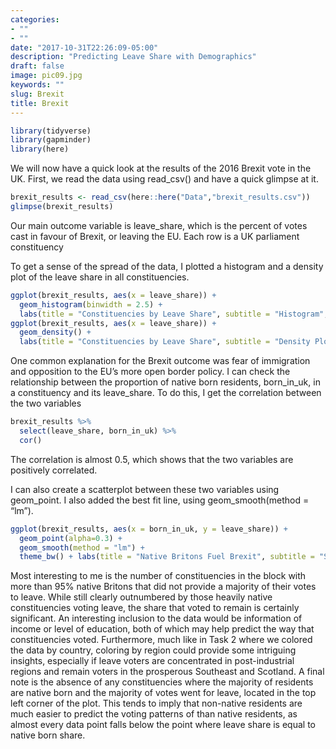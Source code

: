 ```yaml
---
categories:
- ""
- ""
date: "2017-10-31T22:26:09-05:00"
description: "Predicting Leave Share with Demographics"
draft: false
image: pic09.jpg
keywords: ""
slug: Brexit
title: Brexit
---
```

```r
library(tidyverse)
library(gapminder)
library(here)
```
We will now have a quick look at the results of the 2016 Brexit vote in the UK. First, we read the data using read_csv() and have a quick glimpse at it.
```r
brexit_results <- read_csv(here::here("Data","brexit_results.csv"))
glimpse(brexit_results)
```

Our main outcome variable is leave_share, which is the percent of votes cast in favour of Brexit, or leaving the EU. Each row is a UK parliament constituency 

To get a sense of the spread of the data, I plotted a histogram and a density plot of the leave share in all constituencies.
```r
ggplot(brexit_results, aes(x = leave_share)) +
  geom_histogram(binwidth = 2.5) + 
  labs(title = "Constituencies by Leave Share", subtitle = "Histogram", x = "Leave Share", y = "Number of Constituencies")
ggplot(brexit_results, aes(x = leave_share)) +
  geom_density() + 
  labs(title = "Constituencies by Leave Share", subtitle = "Density Plot", x = "Leave Share", y = "Density")
```

One common explanation for the Brexit outcome was fear of immigration and opposition to the EU's more open border policy. I can check the relationship between the proportion of native born residents, born_in_uk, in a constituency and its leave_share. To do this, I get the correlation between the two variables
```r
brexit_results %>% 
  select(leave_share, born_in_uk) %>% 
  cor()
```
The correlation is almost 0.5, which shows that the two variables are positively correlated. 

I can also create a scatterplot between these two variables using geom_point. I also added the best fit line, using  geom_smooth(method = "lm").
```r
ggplot(brexit_results, aes(x = born_in_uk, y = leave_share)) +
  geom_point(alpha=0.3) +
  geom_smooth(method = "lm") +
  theme_bw() + labs(title = "Native Britons Fuel Brexit", subtitle = "Share Born in UK versus Leave Share", x = "Share Born in UK", y = "Leave Share")
```

Most interesting to me is the number of constituencies in the block with more than 95% native Britons that did not provide a majority of their votes to leave. While still clearly outnumbered by those heavily native constituencies voting leave, the share that voted to remain is certainly significant. An interesting inclusion to the data would be information of income or level of education, both of which may help predict the way that constituencies voted. Furthermore, much like in Task 2 where we colored the data by country, coloring by region could provide some intriguing insights, especially if leave voters are concentrated in post-industrial regions and remain voters in the prosperous Southeast and Scotland. A final note is the absence of any constituencies where the majority of residents are native born and the majority of votes went for leave, located in the top left corner of the plot. This tends to imply that non-native residents are much easier to predict the voting patterns of than native residents, as almost every data point falls below the point where leave share is equal to native born share. 
